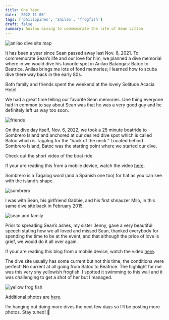 ```yaml
---
title: One Year
date: '2022-11-06'
tags: ['philippines', 'anilao', 'frogfish']
draft: false
summary: Anilao diving to commemorate the life of Sean Litton
---
```


<Image
  src="/static/images/one-year/anilao-dive-sites.jpg"
  width={800}
  height={927}
  alt="anilao dive site map"
/>

It has been a year since Sean passed away last Nov. 6, 2021. To commemorate Sean’s life and our love for him, we planned a dive memorial where in we would dive his favorite spot in Anilao Batangas: Batoc to Beatrice. Anilao brings me lots of fond memories; I learned how to scuba dive there way back in the early 80s.

Both family and friends spent the weekend at the lovely Solitude Acacia Hotel.

We had a great time telling our favorite Sean memories. One thing everyone had in common to say about Sean was that he was a very good guy and he definitely left us way too soon.

<Image src="/static/images/one-year/sean-friends.jpg" width={800} height={927} alt="friends" />

On the dive day itself, Nov. 6, 2022, we took a 25 minute boatride to Sombrero Island and anchored at our desired dive spot which is called Batoc which is Tagalog for the “back of the neck.” Located behind Sombrero Island, Batoc was the starting point where we started our dive.

Check out the short video of the boat ride.

<YouTube embedId="LhDCmt5rY6s?si=z8xSNbW1bA4YIyyD" />

If your are reading this from a mobile device, watch the video [here](https://youtube.com/shorts/LhDCmt5rY6s?si=MpDsJQV32X34La9U).

Sombrero is a Tagalog word (and a Spanish one too) for hat as you can see with the island’s shape.

<Image src="/static/images/one-year/sombrero.jpg" width={800} height={927} alt="sombrero" />

I was with Sean, his girlfriend Gabbie, and his first shnauzer Milo, in this same dive site back in February 2015.

<Image
  src="/static/images/one-year/sean-gaby-milo-osay.jpg"
  width={800}
  height={927}
  alt="sean and family"
/>

Prior to spreading Sean’s ashes, my sister Jenny, gave a very beautiful speech stating how we all loved and missed Sean, thanked everybody for spending the time to be at the event, and that although the price of love is grief, we would do it all over again.

<YouTube embedId="A4T-IHjfODQ?si=LlbKouBu_mGvnu2O" />

If your are reading this blog from a mobile device, watch the video [here](https://www.youtube.com/shorts/A4T-IHjfODQ).

The dive site usually has some current but not this time; the conditions were perfect! No current at all going from Batoc to Beatrice. The highlight for me was this very shy yellowish frogfish. I spotted it swimming to this wall and it was challenging to get a shot of her but I managed.

<Image
  src="/static/images/one-year/yellow-frog-fish.jpg"
  width={800}
  height={927}
  alt="yellow frog fish"
/>

Additional photos are [here](https://adobe.ly/3hiDHae).

I’m hanging out doing more dives the next few days so I’ll be posting more photos. Stay tuned! 🤿

